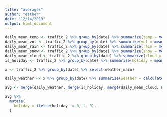 ```yaml
---
title: "averages"
author: "esther"
date: "12/14/2019"
output: html_document
---
```


```r
daily_mean_temp <- traffic_2 %>% group_by(date) %>% summarize(temp = mean(temp))
daily_mean_vol <- traffic_2 %>% group_by(date) %>% summarize(vol = mean(traffic_volume))
daily_mean_rain <- traffic_2 %>% group_by(date) %>% summarize(rain = mean(rain_1h))
daily_mean_snow <- traffic_2 %>% group_by(date) %>% summarize(snow = mean(snow_1h))
daily_mean_cloud <- traffic_2 %>% group_by(date) %>% summarize(cloud = mean(clouds_all))
is_holiday <- traffic_2 %>% group_by(date) %>% summarize(holiday = mean(holiday))
```

```r
x <- traffic_2 %>% group_by(date) %>% select(weather_main)

daily_weather <- x %>% group_by(date) %>% summarize(weather = calculate_mode(weather_main))
```

```r
avg <- merge(daily_weather, merge(is_holiday, merge(daily_mean_cloud, merge(daily_mean_snow, merge(daily_mean_rain,merge(daily_mean_temp, daily_mean_vol))))))
```

```r
avg %>% 
  mutate(
    holiday = ifelse(holiday != 0, 1, 0),
  )
```